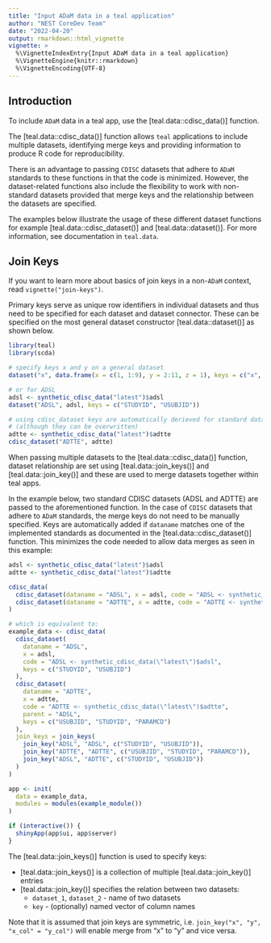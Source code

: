 ```yaml
---
title: "Input ADaM data in a teal application"
author: "NEST CoreDev Team"
date: "2022-04-20"
output: rmarkdown::html_vignette
vignette: >
  %\VignetteIndexEntry{Input ADaM data in a teal application}
  %\VignetteEngine{knitr::rmarkdown}
  %\VignetteEncoding{UTF-8}
---
```


## Introduction

To include `ADaM` data in a teal app, use the [teal.data::cdisc_data()] function.

The [teal.data::cdisc_data()] function allows `teal` applications to include multiple datasets, identifying merge keys
and providing information to produce R code for reproducibility.

There is an advantage to passing `CDISC` datasets that adhere to `ADaM` standards to these functions in that the code is
minimized. However, the dataset-related functions also include the flexibility to work with non-standard datasets
provided that merge keys and the relationship between the datasets are specified.

The examples below illustrate the usage of these different dataset functions for example [teal.data::cdisc_dataset()] and [teal.data::dataset()]. For more information,
see documentation in `teal.data`.

## Join Keys

If you want to learn more about basics of join keys in a non-`ADaM` context, read `vignette("join-keys")`.

Primary keys serve as unique row identifiers in individual datasets and thus need to be specified for each dataset
and dataset connector. These can be specified on the most general dataset constructor [teal.data::dataset()] as
shown below.

```r
library(teal)
library(scda)

# specify keys x and y on a general dataset
dataset("x", data.frame(x = c(1, 1:9), y = 2:11, z = 1), keys = c("x", "y"))

# or for ADSL
adsl <- synthetic_cdisc_data("latest")$adsl
dataset("ADSL", adsl, keys = c("STUDYID", "USUBJID"))

# using cdisc_dataset keys are automatically derieved for standard datanames
# (although they can be overwritten)
adtte <- synthetic_cdisc_data("latest")$adtte
cdisc_dataset("ADTTE", adtte)
```

When passing multiple datasets to the [teal.data::cdisc_data()] function, dataset relationship are set using
[teal.data::join_keys()] and [teal.data::join_key()] and these are used to merge datasets together within teal apps.

In the example below, two standard CDISC datasets (ADSL and ADTTE) are passed to the aforementioned
function. In the case of `CDISC` datasets that adhere to `ADaM` standards, the merge keys do not need to be manually
specified. Keys are automatically added if `dataname` matches one of the implemented standards as documented in the
[teal.data::cdisc_dataset()] function. This minimizes the code needed to allow data merges as seen in this
example:

```r
adsl <- synthetic_cdisc_data("latest")$adsl
adtte <- synthetic_cdisc_data("latest")$adtte

cdisc_data(
  cdisc_dataset(dataname = "ADSL", x = adsl, code = "ADSL <- synthetic_cdisc_data(\"latest\")$adsl"),
  cdisc_dataset(dataname = "ADTTE", x = adtte, code = "ADTTE <- synthetic_cdisc_data(\"latest\")$adtte")
)

# which is equivalent to:
example_data <- cdisc_data(
  cdisc_dataset(
    dataname = "ADSL",
    x = adsl,
    code = "ADSL <- synthetic_cdisc_data(\"latest\")$adsl",
    keys = c("STUDYID", "USUBJID")
  ),
  cdisc_dataset(
    dataname = "ADTTE",
    x = adtte,
    code = "ADTTE <- synthetic_cdisc_data(\"latest\")$adtte",
    parent = "ADSL",
    keys = c("USUBJID", "STUDYID", "PARAMCD")
  ),
  join_keys = join_keys(
    join_key("ADSL", "ADSL", c("STUDYID", "USUBJID")),
    join_key("ADTTE", "ADTTE", c("USUBJID", "STUDYID", "PARAMCD")),
    join_key("ADSL", "ADTTE", c("STUDYID", "USUBJID"))
  )
)

app <- init(
  data = example_data,
  modules = modules(example_module())
)

if (interactive()) {
  shinyApp(app$ui, app$server)
}
```

The [teal.data::join_keys()] function is used to specify keys:

- [teal.data::join_keys()] is a collection of multiple [teal.data::join_key()] entries
- [teal.data::join_key()] specifies the relation between two datasets:
  - `dataset_1`, `dataset_2` - name of two datasets
  - `key` - (optionally) named vector of column names

Note that it is assumed that join keys are symmetric, i.e. `join_key("x", "y", "x_col" = "y_col")` will enable merge
from "x" to "y" and vice versa.
